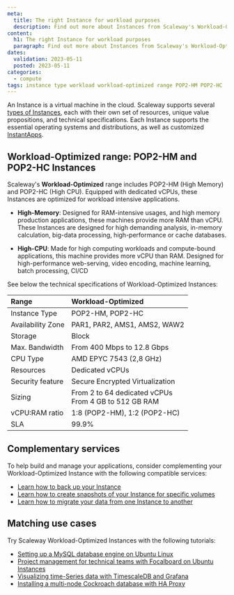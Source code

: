 ```yaml
---
meta:
  title: The right Instance for workload purposes
  description: Find out more about Instances from Scaleway's Workload-Optimized range, such as POP2-HC and POP2-HM.
content:
  h1: The right Instance for workload purposes
  paragraph: Find out more about Instances from Scaleway's Workload-Optimized range.
dates:
  validation: 2023-05-11
  posted: 2023-05-11
categories: 
  - compute
tags: instance type workload workload-optimized range POP2-HM POP2-HC
---
```


An Instance is a virtual machine in the cloud. Scaleway supports several [types of Instances](/compute/instances/reference-content/choosing-instance-type), each with their own set of resources, unique value propositions, and technical specifications. Each Instance supports the essential operating systems and distributions, as well as customized [InstantApps](/compute/instances/concepts/#instantapp).

## Workload-Optimized range: POP2-HM and POP2-HC Instances

Scaleway's **Workload-Optimized** range includes POP2-HM (High Memory) and POP2-HC (High CPU). Equipped with dedicated vCPUs, these Instances are optimized for workload intensive applications. 

* **High-Memory**: Designed for RAM-intensive usages, and high memory production applications, these machines provide more RAM than vCPU. These Instances are designed for high demanding analysis, in-memory calculation, big-data processing, high-performance or cache databases.

* **High-CPU**: Made for high computing workloads and compute-bound applications, this machine provides more vCPU than RAM. Designed for high-performance web-serving, video encoding, machine learning, batch processing, CI/CD

See below the technical specifications of Workload-Optimized Instances:

| Range                         	| Workload-Optimized                                                            |
|:--------------------------------|:------------------------------------------------------------------------------|
| Instance Type   	              | POP2-HM, POP2-HC                                                      	      |
| Availability Zone   	          | PAR1, PAR2, AMS1, AMS2, WAW2                                                  |
| Storage   	                  | Block                                                                         |
| Max. Bandwidth   	              | From 400 Mbps to 12.8 Gbps                                                    |
| CPU Type   	                  | AMD EPYC 7543 (2,8 GHz)                                                       |
| Resources   	                  | Dedicated vCPUs                                                               |
| Security feature                | Secure Encrypted Virtualization                                               |
| Sizing   	                      | From 2 to 64 dedicated vCPUs <br /> From 4 GB to 512 GB RAM                   |
| vCPU:RAM ratio                  | 1:8 (POP2-HM), 1:2 (POP2-HC)                                                  |
| SLA                             | 99.9%                                                                         |


## Complementary services
To help build and manage your applications, consider complementing your Workload-Optimized Instance with the following compatible services:
- [Learn how to back up your Instance](/compute/instances/how-to/create-a-backup/)
- [Learn how to create snapshots of your Instance for specific volumes](/compute/instances/how-to/create-a-snapshot/)
- [Learn how to migrate your data from one Instance to another](/compute/instances/how-to/migrate-instances/)

## Matching use cases
Try Scaleway Workload-Optimized Instances with the following tutorials:
- [Setting up a MySQL database engine on Ubuntu Linux](/tutorials/setup-mysql/)
- [Project management for technical teams with Focalboard on Ubuntu Instances](/tutorials/focalboard-project-management/)
- [Visualizing time-Series data with TimescaleDB and Grafana](/tutorials/visualize-timeseries-data-timescaledb-grafana/)
- [Installing a multi-node Cockroach database with HA Proxy](/tutorials/setup-cockroachdb-cluster/)